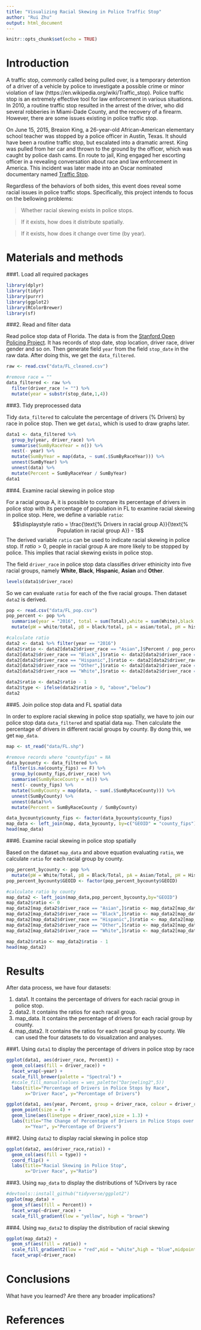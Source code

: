 ```yaml
---
title: "Visualizing Racial Skewing in Police Traffic Stop"
author: "Rui Zhu"
output: html_document
---
```


```r
knitr::opts_chunk$set(echo = TRUE)
```

# Introduction
A traffic stop, commonly called being pulled over, is a temporary detention of a driver of a vehicle by police to investigate a possible crime or minor violation of law (https://en.wikipedia.org/wiki/Traffic_stop). Police traffic stop is an extremely effective tool for law enforcement in various situations. In 2010, a routine traffic stop resulted in the arrest of the driver, who did several robberies in Miami-Dade County, and the recovery of a firearm. However, there are some issues existing in police traffic stop.

On June 15, 2015, Breaion King, a 26-year-old African-American elementary school teacher was stopped by a police officer in Austin, Texas. It should have been a routine traffic stop, but escalated into a dramatic arrest. King was pulled from her car and thrown to the ground by the officer, which was caught by police dash cams. En route to jail, King engaged her escorting officer in a revealing conversation about race and law enforcement in America. This incident was later made into an Oscar nominated documentary named [Traffic Stop](https://www.hbo.com/documentaries/traffic-stop).

Regardless of the behaviors of both sides, this event does reveal some racial issues in police traffic stops. Specifically, this project intends to focus on the bellowing problems:

> Whether racial skewing exists in police stops.

> If it exists, how does it distribute spatially.

> If it exists, how does it change over time (by year).

# Materials and methods

###1. Load all required packages

```r
library(dplyr)
library(tidyr)
library(purrr)
library(ggplot2)
library(RColorBrewer)
library(sf)
```

###2. Read and filter data 

Read police stop data of Florida. The data is from the [Stanford Open Policing Project](https://openpolicing.stanford.edu/data/). It has records of stop date, stop location, driver race, driver gender and so on. Then generate field `year` from the field `stop_date` in the raw data. After doing this, we get the `data_filtered`.

```r
raw <- read.csv("data/FL_cleaned.csv")

#remove race = ""
data_filtered <- raw %>%
  filter(driver_race != "") %>%
  mutate(year = substr(stop_date,1,4))
```

###3. Tidy preprocessed data

Tidy `data_filtered` to calculate the percentage of drivers (% Drivers) by race in police stop. Then we get `data1`, which is used to draw graphs later.
``` r
data1 <- data_filtered %>%
  group_by(year, driver_race) %>%
  summarise(SumByRaceYear = n()) %>%
  nest(- year) %>%
  mutate(SumByYear = map(data, ~ sum(.$SumByRaceYear))) %>%
  unnest(SumByYear) %>%
  unnest(data) %>%
  mutate(Percent = SumByRaceYear / SumByYear)
data1

```

###4. Examine racial skewing in police stop

For a racial group A, it is possible to compare its percentage of drivers in police stop with its percentage of population in FL to examine racial skewing in police stop. Here, we define a variable `ratio`:
$$\displaystyle ratio = \frac{\text{% Drivers in racial group A}}{\text{% Population in racial group A}} - 1$$
The derived variable `ratio` can be used to indicate racial skewing in police stop. If $ratio > 0$, people in racial group A are more likely to be stopped by police. This implies that racial skewing exists in police stop. 

The field `driver_race` in police stop data classifies driver ethinicity into five racial groups, namely **White**, **Black**, **Hispanic**, **Asian** and **Other**.
```r
levels(data1$driver_race)
```

So we can evaluate `ratio` for each of the five racial groups. Then dataset `data2` is derived.
```r
pop <- read.csv("data/FL_pop.csv")
pop_percent <- pop %>% 
  summarise(year = "2016", total = sum(Total),white = sum(White),black = sum(Black),asian = sum(Asian),hispanic = sum(Hispanic),other = sum(Other)) %>%
  mutate(pW = white/total, pB = black/total, pA = asian/total, pH = hispanic/total, pO = other/total)

#calculate ratio
data2 <- data1 %>% filter(year == "2016")
data2$ratio <- data2[data2$driver_race == "Asian",]$Percent / pop_percent$pA
data2[data2$driver_race == "Black",]$ratio <- data2[data2$driver_race == "Black",]$Percent / pop_percent$pB
data2[data2$driver_race == "Hispanic",]$ratio <- data2[data2$driver_race == "Hispanic",]$Percent / pop_percent$pH
data2[data2$driver_race == "Other",]$ratio <- data2[data2$driver_race == "Other",]$Percent / pop_percent$pO
data2[data2$driver_race == "White",]$ratio <- data2[data2$driver_race == "White",]$Percent / pop_percent$pW

data2$ratio <- data2$ratio - 1
data2$type <- ifelse(data2$ratio > 0, "above","below")
data2
```

###5. Join police stop data and FL spatial data

In order to explore racial skewing in police stop spatially, we have to join our police stop data `data_filtered` and spatial data `map`. Then calculate the percentage of drivers in different racial groups by county. By dong this, we get `map_data`.
``` r
map <- st_read("data/FL.shp")

#remove records where "countyfips" = NA
data_bycounty <- data_filtered %>%
  filter(is.na(county_fips) == F) %>%
  group_by(county_fips,driver_race) %>%
  summarise(SumByRaceCounty = n()) %>%
  nest(- county_fips) %>%
  mutate(SumByCounty = map(data, ~ sum(.$SumByRaceCounty))) %>%
  unnest(SumByCounty) %>%
  unnest(data)%>%
  mutate(Percent = SumByRaceCounty / SumByCounty)

data_bycounty$county_fips <- factor(data_bycounty$county_fips)  
map_data <- left_join(map, data_bycounty, by=c("GEOID" = "county_fips"))
head(map_data)
```

###6. Examine racial skewing in police stop spatially

Based on the dataset `map_data` and above equation evaluating `ratio`, we calculate `ratio` for each racial group by county.
```r
pop_percent_bycounty <- pop %>%
  mutate(pW = White/Total, pB = Black/Total, pA = Asian/Total, pH = Hispanic/Total, pO = Other/Total)
pop_percent_bycounty$GEOID <- factor(pop_percent_bycounty$GEOID)

#calculate ratio by county
map_data2 <- left_join(map_data,pop_percent_bycounty,by="GEOID")
map_data2$ratio <- 0
map_data2[map_data2$driver_race == "Asian",]$ratio <- map_data2[map_data2$driver_race == "Asian",]$Percent / map_data2[map_data2$driver_race == "Asian",]$pA
map_data2[map_data2$driver_race == "Black",]$ratio <- map_data2[map_data2$driver_race == "Black",]$Percent / map_data2[map_data2$driver_race == "Black",]$pB
map_data2[map_data2$driver_race == "Hispanic",]$ratio <- map_data2[map_data2$driver_race == "Hispanic",]$Percent / map_data2[map_data2$driver_race == "Hispanic",]$pH
map_data2[map_data2$driver_race == "Other",]$ratio <- map_data2[map_data2$driver_race == "Other",]$Percent / map_data2[map_data2$driver_race == "Other",]$pO
map_data2[map_data2$driver_race == "White",]$ratio <- map_data2[map_data2$driver_race == "White",]$Percent / map_data2[map_data2$driver_race == "White",]$pW

map_data2$ratio <- map_data2$ratio - 1
head(map_data2)
```

# Results

After data process, we have four datasets:

1. data1. It contains the percentage of drivers for each racial group in police stop. 
2. data2. It contains the ratios for each racail group. 
3. map_data. It contains the percentage of drivers for each racial group by county. 
4. map_data2. It contains the ratios for each racail group by county. 
We can used the four datasets to do visualization and analyses.

###1. Using `data1` to display the percentage of drivers in police stop by race

```r
ggplot(data1, aes(driver_race, Percent)) +
  geom_col(aes(fill = driver_race)) +
  facet_wrap(~year) +
  scale_fill_brewer(palette = "Spectral") +
  #scale_fill_manual(values = wes_palette("Darjeeling2",5))
  labs(title="Percentage of Drivers in Police Stops by Race",
       x="Driver Race", y="Percentage of Drivers")
```

``` r
ggplot(data1, aes(year, Percent, group = driver_race, colour = driver_race)) +
  geom_point(size = 4) +
  geom_line(aes(linetype = driver_race),size = 1.3) +
  labs(title="The Change of Percentage of Drivers in Police Stops over Time by Race",
       x="Year", y="Percentage of Drivers")
```

###2. Using `data2` to display racial skewing in police stop
```r
ggplot(data2, aes(driver_race,ratio)) +
  geom_col(aes(fill = type)) +
  coord_flip() +
  labs(title="Racial Skewing in Police Stop",
       x="Driver Race", y="Ratio")
```

###3. Using `map_data` to display the distributions of %Drivers by race
``` r
#devtools::install_github("tidyverse/ggplot2")
ggplot(map_data) +
  geom_sf(aes(fill = Percent)) +
  facet_wrap(~driver_race) +
  scale_fill_gradient(low = "yellow", high = "brown")
```

###4. Using `map_data2` to display the distribution of racial skewing
```r
ggplot(map_data2) +
  geom_sf(aes(fill = ratio)) +
  scale_fill_gradient2(low = "red",mid = "white",high = "blue",midpoint = 0)+
  facet_wrap(~driver_race)
```

# Conclusions

What have you learned?  Are there any broader implications?

# References

